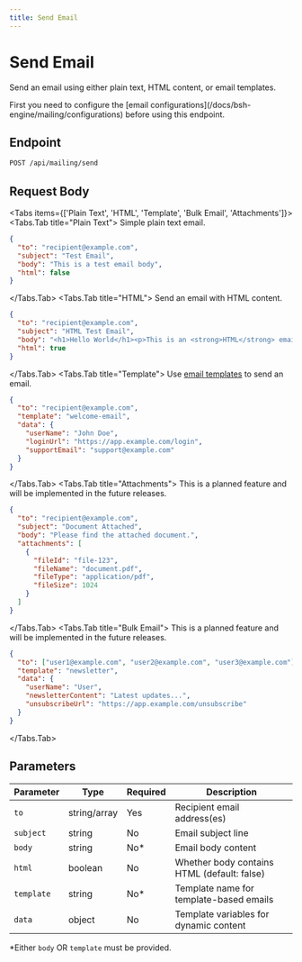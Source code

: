```yaml
---
title: Send Email
---
```



# Send Email

Send an email using either plain text, HTML content, or email templates.

<Callout type="error">
  First you need to configure the [email configurations](/docs/bsh-engine/mailing/configurations) before using this endpoint.
</Callout>

## Endpoint

```bash
POST /api/mailing/send
```

## Request Body

<Tabs items={['Plain Text', 'HTML', 'Template', 'Bulk Email', 'Attachments']}>
<Tabs.Tab title="Plain Text">
  Simple plain text email.
  ```json
  {
    "to": "recipient@example.com",
    "subject": "Test Email",
    "body": "This is a test email body",
    "html": false
  }
  ```
</Tabs.Tab>
<Tabs.Tab title="HTML">
  Send an email with HTML content.
  ```json
  {
    "to": "recipient@example.com",
    "subject": "HTML Test Email",
    "body": "<h1>Hello World</h1><p>This is an <strong>HTML</strong> email.</p>",
    "html": true
  }
  ```
</Tabs.Tab>
<Tabs.Tab title="Template">
  Use [email templates](/docs/bsh-engine/mailing/email-templates) to send an email.
  ```json
  {
    "to": "recipient@example.com",
    "template": "welcome-email",
    "data": {
      "userName": "John Doe",
      "loginUrl": "https://app.example.com/login",
      "supportEmail": "support@example.com"
    }
  }
  ```
</Tabs.Tab>
<Tabs.Tab title="Attachments">
  <Callout type="info">
    This is a planned feature and will be implemented in the future releases.
  </Callout>
  ```json
  {
    "to": "recipient@example.com",
    "subject": "Document Attached",
    "body": "Please find the attached document.",
    "attachments": [
      {
        "fileId": "file-123",
        "fileName": "document.pdf",
        "fileType": "application/pdf",
        "fileSize": 1024
      }
    ]
  }
  ```
</Tabs.Tab>
<Tabs.Tab title="Bulk Email">
  <Callout type="info">
    This is a planned feature and will be implemented in the future releases.
  </Callout>
  ```json
  {
    "to": ["user1@example.com", "user2@example.com", "user3@example.com"],
    "template": "newsletter",
    "data": {
      "userName": "User",
      "newsletterContent": "Latest updates...",
      "unsubscribeUrl": "https://app.example.com/unsubscribe"
    }
  }
  ```
</Tabs.Tab>
</Tabs>

## Parameters

| Parameter | Type | Required | Description |
|-----------|------|----------|-------------|
| `to` | string/array | Yes | Recipient email address(es) |
| `subject` | string | No | Email subject line |
| `body` | string | No* | Email body content |
| `html` | boolean | No | Whether body contains HTML (default: false) |
| `template` | string | No* | Template name for template-based emails |
| `data` | object | No | Template variables for dynamic content |

*Either `body` OR `template` must be provided.
